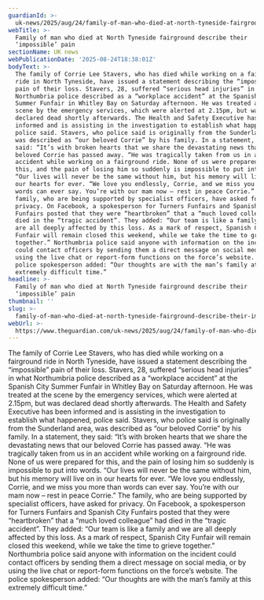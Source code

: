 ```yaml
---
guardianId: >-
  uk-news/2025/aug/24/family-of-man-who-died-at-north-tyneside-fairground-describe-their-impossible-pain
webTitle: >-
  Family of man who died at North Tyneside fairground describe their
  ‘impossible’ pain
sectionName: UK news
webPublicationDate: '2025-08-24T18:38:01Z'
bodyText: >-
  The family of Corrie Lee Stavers, who has died while working on a fairground
  ride in North Tyneside, have issued a statement describing the “impossible”
  pain of their loss. Stavers, 28, suffered “serious head injuries” in what
  Northumbria police described as a “workplace accident” at the Spanish City
  Summer Funfair in Whitley Bay on Saturday afternoon. He was treated at the
  scene by the emergency services, which were alerted at 2.15pm, but was
  declared dead shortly afterwards. The Health and Safety Executive has been
  informed and is assisting in the investigation to establish what happened,
  police said. Stavers, who police said is originally from the Sunderland area,
  was described as “our beloved Corrie” by his family. In a statement, they
  said: “It’s with broken hearts that we share the devastating news that our
  beloved Corrie has passed away. “He was tragically taken from us in an
  accident while working on a fairground ride. None of us were prepared for
  this, and the pain of losing him so suddenly is impossible to put into words.
  “Our lives will never be the same without him, but his memory will live on in
  our hearts for ever. “We love you endlessly, Corrie, and we miss you more than
  words can ever say. You’re with our mam now – rest in peace Corrie.” The
  family, who are being supported by specialist officers, have asked for
  privacy. On Facebook, a spokesperson for Turners Funfairs and Spanish City
  Funfairs posted that they were “heartbroken” that a “much loved colleague” had
  died in the “tragic accident”. They added: “Our team is like a family and we
  are all deeply affected by this loss. As a mark of respect, Spanish City
  Funfair will remain closed this weekend, while we take the time to grieve
  together.” Northumbria police said anyone with information on the incident
  could contact officers by sending them a direct message on social media, or by
  using the live chat or report-form functions on the force’s website. The
  police spokesperson added: “Our thoughts are with the man’s family at this
  extremely difficult time.”
headline: >-
  Family of man who died at North Tyneside fairground describe their
  ‘impossible’ pain
thumbnail: ''
slug: >-
  family-of-man-who-died-at-north-tyneside-fairground-describe-their-impossible-pain
webUrl: >-
  https://www.theguardian.com/uk-news/2025/aug/24/family-of-man-who-died-at-north-tyneside-fairground-describe-their-impossible-pain
---
```

The family of Corrie Lee Stavers, who has died while working on a fairground ride in North Tyneside, have issued a statement describing the “impossible” pain of their loss. Stavers, 28, suffered “serious head injuries” in what Northumbria police described as a “workplace accident” at the Spanish City Summer Funfair in Whitley Bay on Saturday afternoon. He was treated at the scene by the emergency services, which were alerted at 2.15pm, but was declared dead shortly afterwards. The Health and Safety Executive has been informed and is assisting in the investigation to establish what happened, police said. Stavers, who police said is originally from the Sunderland area, was described as “our beloved Corrie” by his family. In a statement, they said: “It’s with broken hearts that we share the devastating news that our beloved Corrie has passed away. “He was tragically taken from us in an accident while working on a fairground ride. None of us were prepared for this, and the pain of losing him so suddenly is impossible to put into words. “Our lives will never be the same without him, but his memory will live on in our hearts for ever. “We love you endlessly, Corrie, and we miss you more than words can ever say. You’re with our mam now – rest in peace Corrie.” The family, who are being supported by specialist officers, have asked for privacy. On Facebook, a spokesperson for Turners Funfairs and Spanish City Funfairs posted that they were “heartbroken” that a “much loved colleague” had died in the “tragic accident”. They added: “Our team is like a family and we are all deeply affected by this loss. As a mark of respect, Spanish City Funfair will remain closed this weekend, while we take the time to grieve together.” Northumbria police said anyone with information on the incident could contact officers by sending them a direct message on social media, or by using the live chat or report-form functions on the force’s website. The police spokesperson added: “Our thoughts are with the man’s family at this extremely difficult time.”
